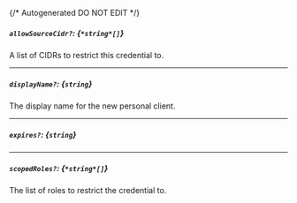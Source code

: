 {/* Autogenerated DO NOT EDIT  */}
##### `allowSourceCidr?`: *{`*string*[]`}*
A list of CIDRs to restrict this credential to.

---
##### `displayName?`: *{`string`}*
The display name for the new personal client.

---
##### `expires?`: *{`string`}*

---
##### `scopedRoles?`: *{`*string*[]`}*
The list of roles to restrict the credential to.

